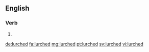 ==English==

===Verb===
{{head|en}}

# {{en-past of|lurch}}

[[de:lurched]]
[[fa:lurched]]
[[mg:lurched]]
[[pt:lurched]]
[[sv:lurched]]
[[vi:lurched]]